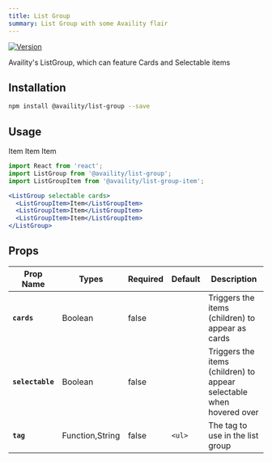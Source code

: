 ```yaml
---
title: List Group
summary: List Group with some Availity flair
---
```


[![Version](https://img.shields.io/npm/v/@availity/list-group.svg?style=for-the-badge)](https://www.npmjs.com/package/@availity/list-group)

Availity's ListGroup, which can feature Cards and Selectable items

## Installation

```bash
npm install @availity/list-group --save
```

## Usage


<div className="w-100 d-flex flex-row justify-content-around align-items-center">
  <ListGroup selectable cards>
    <ListGroupItem>Item</ListGroupItem>
    <ListGroupItem>Item</ListGroupItem>
    <ListGroupItem>Item</ListGroupItem>
  </ListGroup>
</div>

```jsx
import React from 'react';
import ListGroup from '@availity/list-group';
import ListGroupItem from '@availity/list-group-item';

<ListGroup selectable cards>
  <ListGroupItem>Item</ListGroupItem>
  <ListGroupItem>Item</ListGroupItem>
  <ListGroupItem>Item</ListGroupItem>
</ListGroup>
```

## Props

| Prop Name        | Types           | Required | Default  | Description                                                                            |
| -------------    | -------         | -------- | -------- | -------------------------------------------------------------------------------------- |
| **`cards`**      | Boolean         | false    |          | Triggers the items (children) to appear as cards                                       |
| **`selectable`** | Boolean         | false    |          | Triggers the items (children) to appear selectable when hovered over                   |
| **`tag`**        | Function,String | false    | `<ul>`   | The tag to use in the list group                                                       |
